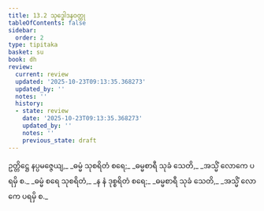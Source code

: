 ```yaml
---
title: 13.2 သုဒ္ဓေါဒနဝတ္ထု
tableOfContents: false
sidebar:
  order: 2
type: tipitaka
basket: su
book: dh
review:
  current: review
  updated: '2025-10-23T09:13:35.368273'
  updated_by: ''
  notes: ''
  history:
  - state: review
    date: '2025-10-23T09:13:35.368273'
    updated_by: ''
    notes: ''
    previous_state: draft
---
```



<ReviewStatus review={frontmatter.review} showDetails={true} />

<HypothesisAnnotation frontmatter={frontmatter} />

<DynamicBreadcrumb />

<Division number="168" book="dh" e="ch" v="18" p="38">

<Paragraph number="181" type="verses" book="dh">
ဥတ္တိဋ္ဌေ နပ္ပမဇ္ဇေယျ,_  
_ဓမ္မံ သုစရိတံ စရေ;_  
_ဓမ္မစာရီ သုခံ သေတိ,_  
_အသ္မိံ လောကေ ပရမှိ စ._  

</Paragraph>

</Division>
<Division number="169" book="dh" e="ch" v="18" p="39">

<Paragraph number="182" type="verses" book="dh">
_ဓမ္မံ စရေ သုစရိတံ,_  
_န နံ ဒုစ္စရိတံ စရေ;_  
_ဓမ္မစာရီ သုခံ သေတိ,_  
_အသ္မိံ လောကေ ပရမှိ စ._
</Paragraph>
</Division>